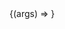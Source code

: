 
<Meta title="Components/InputWithLabel" />

<Canvas>
  <Story
    name="Default"
    args={{
      id: 'testform',
      children: 'A label',
      placeholder: 'John Doe',
      type: 'text',
    }}
  >
    {(args) => <InputWithLabel {...args} />}
  </Story>
</Canvas>

<ArgsTable story="Default" />
